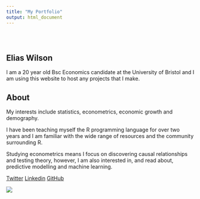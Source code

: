 ```yaml
---
title: "My Portfolio"
output: html_document
---
```


<style type="text/css">
.title {
  display: none;
}

#getting-started img {
  margin-right: 10px;
}

</style>

<div class="row" style="padding-top: 30px;">
<div class="col-sm-6">

# **Elias Wilson**

I am a 20 year old Bsc Economics candidate at the University of Bristol and I am using this website to host any projects that I make. 

## About

My interests include statistics, econometrics, economic growth and demography. 

I have been teaching myself the R programming language for over two years and I am familiar with the wide range of resources and the community surrounding R.

Studying econometrics means I focus on discovering causal relationships and testing theory, however, I am also interested in, and read about, predictive modelling and machine learning.

[Twitter](https://twitter.com/e_liaswilson) [Linkedin](https://www.linkedin.com/in/elias-wilson-324685189/) [GitHub](https://github.com/e-jw)


</div>
<div class="col-sm-6">

![](images/world.png)


</a>
</div>
